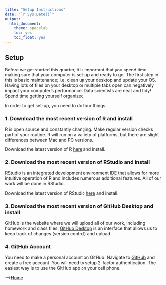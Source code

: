 ```yaml
---
title: "Setup Instructions"
date: "`r Sys.Date()`"
output:
  html_document:
    theme: spacelab
    toc: yes
    toc_float: yes
---
```


## Setup  
Before we get started this quarter, it is important that you spend time making sure that your computer is set-up and ready to go. The first step in this is basic maintenance; i.e. clean up your desktop and update your OS. Having lots of files on your desktop or multiple tabs open can negatively impact your computer's performance. Data scientists are neat and tidy! Spend time getting yourself organized.  

In order to get set-up, you need to do four things:  

### 1. Download the most recent version of R and install
R is open source and constantly changing. Make regular version checks part of your routine. R will run on a variety of platforms, but there are slight differences between Mac and PC versions.  

Download the latest version of R [here](https://ftp.osuosl.org/pub/cran/) and install.  

### 2. Download the most recent version of RStudio and install
RStudio is an integrated development environment [IDE](https://en.wikipedia.org/wiki/Integrated_development_environment) that allows for more intuitive operation of R and includes numerous additional features. All of our work will be done in RStudio.  

Download the latest version of RStudio [here](https://posit.co/products/open-source/rstudio/) and install.  

### 3. Download the most recent version of GitHub Desktop and install  
GitHub is the website where we will upload all of our work, including homework and class files. [GitHub Desktop](https://desktop.github.com/) is an interface that allows us to keep track of changes (version control) and upload.  

### 4. GitHub Account
You need to make a personal account on GitHub. Navigate to [GitHub](http://www.github.com) and create a free account. You will need to setup 2-factor authentication. The easiest way is to use the GitHub app on your cell phone.  

-->[Home](https://jmledford3115.github.io/datascibiol/)  